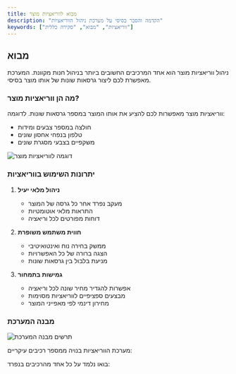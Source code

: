 ```yaml
---
title: מבוא לווריאציות מוצר
description: "הקדמה והסבר בסיסי על מערכת ניהול הווריאציות"
keywords: ["ווריאציות", "מבוא", "סקירה כללית"]
---
```


## מבוא

ניהול ווריאציות מוצר הוא אחד המרכיבים החשובים ביותר בניהול חנות מקוונת. המערכת מאפשרת לכם ליצור גרסאות שונות של אותו מוצר בסיסי.

### מה הן ווריאציות מוצר?

ווריאציות מוצר מאפשרות לכם להציע את אותו המוצר במספר גרסאות שונות. לדוגמה:
- חולצה במספר צבעים ומידות
- טלפון בנפחי אחסון שונים
- משקפיים בצבעי מסגרת שונים

<img src="/api/placeholder/600/400" alt="דוגמה לווריאציות מוצר" />

### יתרונות השימוש בווריאציות

1. **ניהול מלאי יעיל**
   - מעקב נפרד אחר כל גרסה של המוצר
   - התראות מלאי אוטומטיות
   - דוחות מפורטים לכל וריאציה

2. **חווית משתמש משופרת**
   - ממשק בחירה נוח ואינטואיטיבי
   - הצגה ברורה של כל האפשרויות
   - מניעת בלבול בין גרסאות שונות

3. **גמישות בתמחור**
   - אפשרות להגדיר מחיר שונה לכל וריאציה
   - מבצעים ספציפיים לווריאציות מסוימות
   - מחירון דינמי לפי מאפייני המוצר

### מבנה המערכת

<img src="/api/placeholder/800/400" alt="תרשים מבנה המערכת" />

מערכת הווריאציות בנויה ממספר רכיבים עיקריים:

<CardGrid>
 <Card
   subtitle="הרכיב הראשון"
   title="מאפיינים"
   description="הגדרת התכונות שיוצרות את ההבדלים בין הווריאציות. למשל: צבע, מידה, חומר."
   href="/docs/variations/attributes"
 />
 <Card
   subtitle="הרכיב השני"
   title="אופציות"
   description="הערכים האפשריים לכל מאפיין. למשל: עבור צבע - אדום, כחול, ירוק."
   href="/docs/variations/options"
 />
 <Card
   subtitle="הרכיב השלישי"
   title="יצירת ווריאציות"
   description="תהליך יצירת השילובים השונים של האופציות שיוצרים את גרסאות המוצר השונות."
   href="/docs/variations/creation"
 />
 <Card
   subtitle="הרכיב הרביעי"
   title="ניהול ווריאציות"
   description="ניהול הווריאציות הקיימות - עריכה, מחיקה, ניהול מלאי ומעקב אחר ביצועים."
   href="/docs/variations/management"
 />
</CardGrid>

בואו נלמד על כל אחד מהרכיבים בנפרד: